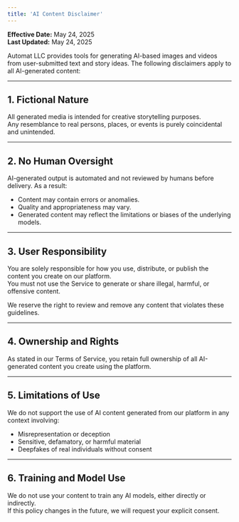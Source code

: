 ```yaml
---
title: 'AI Content Disclaimer'
---
```


**Effective Date:** May 24, 2025  
**Last Updated:** May 24, 2025

Automat LLC provides tools for generating AI-based images and videos from user-submitted text and story ideas. The following disclaimers apply to all AI-generated content:

---

## 1. Fictional Nature

All generated media is intended for creative storytelling purposes.  
Any resemblance to real persons, places, or events is purely coincidental and unintended.

---

## 2. No Human Oversight

AI-generated output is automated and not reviewed by humans before delivery. As a result:

- Content may contain errors or anomalies.
- Quality and appropriateness may vary.
- Generated content may reflect the limitations or biases of the underlying models.

---

## 3. User Responsibility

You are solely responsible for how you use, distribute, or publish the content you create on our platform.  
You must not use the Service to generate or share illegal, harmful, or offensive content.

We reserve the right to review and remove any content that violates these guidelines.

---

## 4. Ownership and Rights

As stated in our Terms of Service, you retain full ownership of all AI-generated content you create using the platform.

---

## 5. Limitations of Use

We do not support the use of AI content generated from our platform in any context involving:

- Misrepresentation or deception
- Sensitive, defamatory, or harmful material
- Deepfakes of real individuals without consent

---

## 6. Training and Model Use

We do not use your content to train any AI models, either directly or indirectly.  
If this policy changes in the future, we will request your explicit consent.
